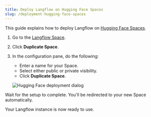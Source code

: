 ```yaml
---
title: Deploy Langflow on Hugging Face Spaces
slug: /deployment-hugging-face-spaces
---
```


This guide explains how to deploy Langflow on [Hugging Face Spaces](https://huggingface.co/spaces/).

1. Go to the [Langflow Space](https://huggingface.co/spaces/Langflow/Langflow?duplicate=true).
2. Click **Duplicate Space**.
3. In the configuration pane, do the following:
   - Enter a name for your Space.
   - Select either public or private visibility.
   - Click **Duplicate Space**.

   ![Hugging Face deployment dialog](/img/hugging-face-deployment.png)

Wait for the setup to complete. You'll be redirected to your new Space automatically.

Your Langflow instance is now ready to use.

